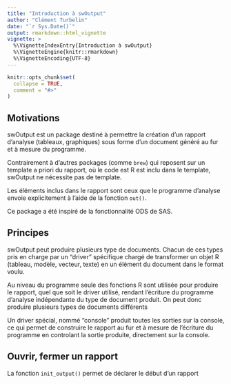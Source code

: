 ```yaml
---
title: "Introduction à swOutput"
author: "Clément Turbelin"
date: "`r Sys.Date()`"
output: rmarkdown::html_vignette
vignette: >
  %\VignetteIndexEntry{Introduction à swOutput}
  %\VignetteEngine{knitr::rmarkdown}
  %\VignetteEncoding{UTF-8}
---
```


```r
knitr::opts_chunk$set(
  collapse = TRUE,
  comment = "#>"
)
```

## Motivations

swOutput est un package destiné à permettre la création d'un rapport d'analyse (tableaux, graphiques) sous forme d'un document généré au fur et à mesure du programme.

Contrairement à d'autres packages (comme `brew`) qui reposent sur un template a priori du rapport, où le code est R est inclu dans le template, swOutput ne nécessite pas de template.

Les éléments inclus dans le rapport sont ceux que le programme d'analyse envoie explicitement à l'aide de la fonction `out()`.

Ce package a été inspiré de la fonctionnalité ODS de SAS.

## Principes

swOutput peut produire plusieurs type de documents. Chacun de ces types pris en charge par un "driver" spécifique chargé de transformer un objet R (tableau, modèle, vecteur, texte) en un élément du document dans le format voulu.

Au niveau du programme seule des fonctions R sont utilisée pour produire le rapport, quel que soit le driver utilisé, rendant l'écriture du programme d'analyse indépendante du type de document produit. On peut donc produire plusieurs types de documents différents

Un driver spécial, nommé "console" produit toutes les sorties sur la console, ce qui permet de construire le rapport au fur et à mesure de l'écriture du programme en controlant la sortie produite, directement sur la console.

## Ouvrir, fermer un rapport

La fonction `init_output()` permet de déclarer le début d'un rapport
